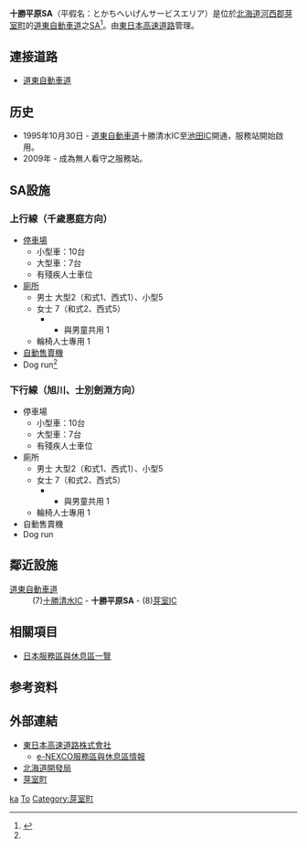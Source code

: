 
{{日本公路設施
|設施名稱 = 十勝平原SA
|色 = 
|圖像 = Tokachi Heigen Service Area, for Sapporo, Doto Expwy.jpg
|pxl = 
|圖像簡介 = 
|公路名稱1 = [[道東自動車道|道東自動車道]]
|IC編號1 = 
|收費站編號1 = 
|記號1 = 十勝平原
|起點1 = [[千歲惠庭JCT|千歲惠庭JCT]]
|距離1 = 138.6
|上一設施1 = [[十勝清水IC|十勝清水IC]]
|上一設施距離1 = 14.9
|下一設施1 = [[芽室IC|芽室IC]]
|下一設施距離1 = 2.3
|連接道路 = 
|啟用日期 = 1995年10月30日
|停用日期 = 
|流量 = 
|智能IC = 
|上行營業時間 = 
|上行油站 = 
|上行油站營業時間 = 
|下行營業時間 = 
|下行油站 = 
|下行油站營業時間 = 
|郵政編碼 = 082-0009
|所在地 = [[北海道|北海道]][[河西郡|河西郡]][[芽室町|芽室町]]字祥榮西
|坐標 = {{coord|42|58|56.89|N|143|1|21.8|E}}
|備註 = 
}}
'''十勝平原SA'''（平假名：とかちへいげんサービスエリア）是位於[[北海道|北海道]][[河西郡|河西郡]][[芽室町|芽室町]]的[[道東自動車道|道東自動車道]]之[[服務區|SA]]<ref name=Honda>{{cite web|title=十勝平原を一望できる広々としたドッグランでわんこと一緒にリフレッシュしましょう！|url=http://www.honda.co.jp/dog/highway/doutou/tokachiheigen/up/|website=本田日本|accessdate=2015-09-21|archive-date=2015-09-14|archive-url=https://web.archive.org/web/20150914161546/http://www.honda.co.jp/dog/highway/doutou/tokachiheigen/up/|dead-url=no}}</ref>。由[[東日本高速道路|東日本高速道路]]管理。

== 連接道路 ==
* [[道東自動車道|道東自動車道]]

== 历史 ==
* 1995年10月30日 - [[道東自動車道|道東自動車道]]十勝清水IC至[[池田IC_(北海道)|池田IC]]開通，服務站開始啟用。
* 2009年 - 成為無人看守之服務站。

==SA設施==
===上行線（千歲惠庭方向）===
*[[停車場|停車場]]
**小型車：10台
**大型車：7台
**有殘疾人士車位
*[[廁所|廁所]]
**男士 大型2（和式1、西式1）、小型5
**女士 7（和式2、西式5）
****與男童共用 1
**輪椅人士專用 1
*[[自動售賣機|自動售賣機]]
*Dog run<ref name=Honda/>

===下行線（旭川、士別劍淵方向）===
*停車場
**小型車：10台
**大型車：7台
**有殘疾人士車位
*廁所
**男士 大型2（和式1、西式1）、小型5
**女士 7（和式2、西式5）
****與男童共用 1
**輪椅人士專用 1
*自動售賣機
*Dog run

== 鄰近設施 ==
; [[道東自動車道|道東自動車道]]
: (7)[[十勝清水IC|十勝清水IC]] - '''十勝平原SA''' - (8)[[芽室IC|芽室IC]]

== 相關項目 ==
* [[日本服務區與休息區一覽|日本服務區與休息區一覽]]

==参考资料==
{{reflist}}

== 外部連結 ==
* [http://www.e-nexco.co.jp/ 東日本高速道路株式會社]{{Wayback|url=http://www.e-nexco.co.jp/ |date=20140203074239 }}
** [https://web.archive.org/web/20101130163046/http://www.driveplaza.com/dp/SapaTop e-NEXCO服務區與休息區情報]
* [http://www.hkd.mlit.go.jp/ 北海道開發局]{{Wayback|url=http://www.hkd.mlit.go.jp/ |date=20141106112345 }}
* [http://www.memuro.net/ 芽室町]{{Wayback|url=http://www.memuro.net/ |date=20170323024933 }}

{{道東自動車道}}

[[Category:日本服務區與休息區_To|ka]]
[[Category:北海道服務區與休息區|To]]
[[Category:芽室町|Category:芽室町]]
